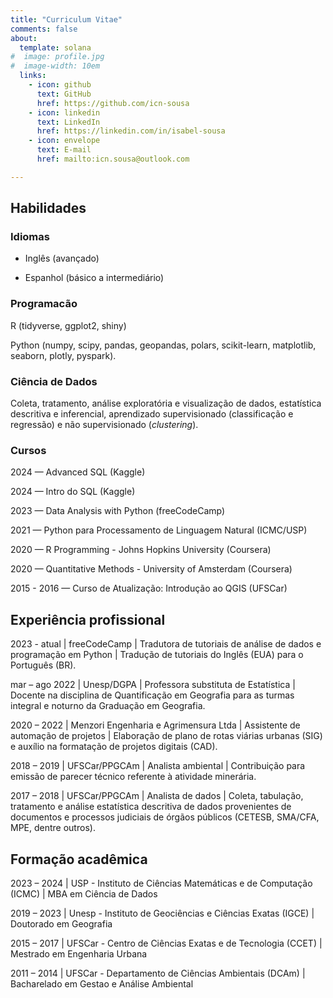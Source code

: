```yaml
---
title: "Curriculum Vitae"
comments: false
about:
  template: solana
#  image: profile.jpg
#  image-width: 10em
  links:
    - icon: github
      text: GitHub
      href: https://github.com/icn-sousa
    - icon: linkedin
      text: LinkedIn
      href: https://linkedin.com/in/isabel-sousa
    - icon: envelope
      text: E-mail
      href: mailto:icn.sousa@outlook.com

---
```


## Habilidades

### Idiomas

- Inglês (avançado)

- Espanhol (básico a intermediário)

### Programacão

R (tidyverse, ggplot2, shiny)

Python (numpy, scipy, pandas, geopandas, polars, scikit-learn, matplotlib, seaborn, plotly, pyspark).

### Ciência de Dados

Coleta, tratamento, análise exploratória e visualização de dados, estatística descritiva e inferencial, aprendizado supervisionado (classificação e regressão) e não supervisionado (*clustering*).

### Cursos

2024 — Advanced SQL (Kaggle)

2024 — Intro do SQL (Kaggle)

2023 — Data Analysis with Python (freeCodeCamp)

2021 — Python para Processamento de Linguagem Natural (ICMC/USP)

2020 — R Programming - Johns Hopkins University (Coursera)

2020 — Quantitative Methods - University of Amsterdam (Coursera)

2015 - 2016 — Curso de Atualização: Introdução ao QGIS (UFSCar)

## Experiência profissional

2023 - atual | freeCodeCamp | Tradutora de tutoriais de análise de dados e programação em Python | Tradução de tutoriais do Inglês (EUA) para o Português (BR).

mar – ago 2022 | Unesp/DGPA | Professora substituta de Estatística | Docente na disciplina de Quantificação em Geografia para as turmas integral e noturno da Graduação em Geografia.

2020 – 2022 | Menzori Engenharia e Agrimensura Ltda | Assistente de automação de projetos | Elaboração de plano de rotas viárias urbanas (SIG) e auxílio na formatação de projetos digitais (CAD). 

2018 – 2019 | UFSCar/PPGCAm | Analista ambiental | Contribuição para emissão de parecer técnico referente à atividade minerária.

2017 – 2018 | UFSCar/PPGCAm | Analista de dados | Coleta, tabulação, tratamento e análise estatística descritiva de dados provenientes de documentos e processos judiciais de órgãos públicos (CETESB, SMA/CFA, MPE, dentre outros).

## Formação acadêmica

2023 – 2024 | USP - Instituto de Ciências Matemáticas e de Computação (ICMC) | MBA em Ciência de Dados

2019 – 2023 |  Unesp - Instituto de Geociências e Ciências Exatas (IGCE) | Doutorado em Geografia

2015 – 2017 | UFSCar - Centro de Ciências Exatas e de Tecnologia (CCET) | Mestrado em Engenharia Urbana

2011 – 2014 | UFSCar - Departamento de Ciências Ambientais (DCAm) | Bacharelado em Gestao e Análise Ambiental

